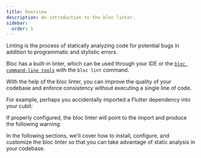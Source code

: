 ```yaml
---
title: Overview
description: An introduction to the bloc linter.
sidebar:
  order: 1
---
```



Linting is the process of statically analyzing code for potential bugs in
addition to programmatic and stylistic errors.

Bloc has a built-in linter, which can be used through your IDE or the
[`bloc command-line tools`](https://pub.dev/packages/bloc_tools) with the
`bloc lint` command.

With the help of the bloc linter, you can improve the quality of your codebase
and enforce consistency without executing a single line of code.

For example, perhaps you accidentally imported a Flutter dependency into your
cubit:

<AvoidFlutterImportsWarningSnippet />

If properly configured, the bloc linter will point to the import and produce the
following warning:

<AvoidFlutterImportsWarningOutputSnippet />

In the following sections, we'll cover how to install, configure, and customize
the bloc linter so that you can take advantage of static analysis in your
codebase.
